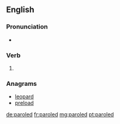 ==English==

===Pronunciation===
* {{rhymes|əʊld|lang=en}}

===Verb===
{{head|en|verb form}}

# {{en-past of|parole}}

===Anagrams===
* [[leopard#English|leopard]]
* [[preload#English|preload]]

[[de:paroled]]
[[fr:paroled]]
[[mg:paroled]]
[[pt:paroled]]